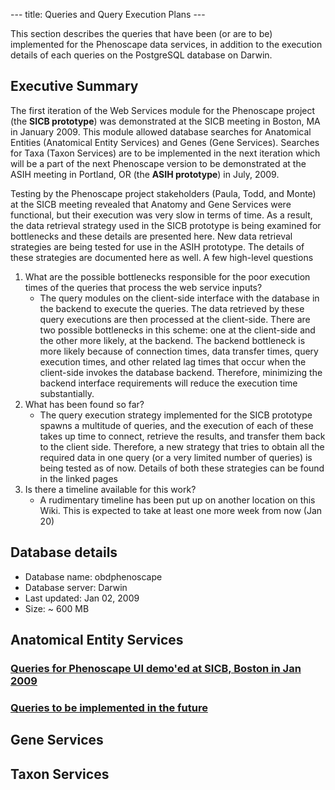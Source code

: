 ---
title: Queries and Query Execution Plans
---

This section describes the queries that have been (or are to be) implemented for the Phenoscape data services, in addition to the execution details of each queries on the PostgreSQL database on Darwin.

==Executive Summary==
The first iteration of the Web Services module for the Phenoscape project (the '''SICB prototype''') was demonstrated at the SICB meeting in Boston, MA in January 2009. This module allowed database searches for Anatomical Entities (Anatomical Entity Services) and Genes (Gene Services). Searches for Taxa (Taxon Services) are to be implemented in the next iteration which will be a part of the next Phenoscape version to be demonstrated at the ASIH meeting in Portland, OR (the '''ASIH prototype''') in July, 2009.

Testing by the Phenoscape project stakeholders (Paula, Todd, and Monte) at the SICB meeting revealed that Anatomy and Gene Services were functional, but their execution was very slow in terms of time. As a result, the data retrieval strategy used in the SICB prototype is being examined for bottlenecks and these details are presented here. New data retrieval strategies are being tested for use in the ASIH prototype. The details of these strategies are documented here as well. A few high-level questions

# What are the possible bottlenecks responsible for the poor execution times of the queries that process the web service inputs?
#* The query modules on the client-side interface with the database in the backend to execute the queries. The data retrieved by these query executions are then processed at the client-side. There are two possible bottlenecks in this scheme: one at the client-side and the other more likely, at the backend. The backend bottleneck is more likely because of connection times, data transfer times, query execution times, and other related lag times that occur when the client-side invokes the database backend. Therefore, minimizing the backend interface requirements will reduce the execution time substantially.
# What has been found so far?
#* The query execution strategy implemented for the SICB prototype spawns a multitude of queries, and the execution of each of these takes up time to connect, retrieve the results, and transfer them back to the client side. Therefore, a new strategy that tries to obtain all the required data in one query (or a very limited number of queries) is being tested as of now. Details of both these strategies can be found in the linked pages
# Is there a timeline available for this work?
#* A rudimentary timeline has been put up on another location on this Wiki. This is expected to take at least one more week from now (Jan 20)

==Database details==
* Database name: obdphenoscape
* Database server: Darwin
* Last updated: Jan 02, 2009
* Size: ~ 600 MB

==Anatomical Entity Services==

===[[Queries for Phenoscape UI demo'ed at SICB, Boston in Jan 2009]]===

===[[Queries to be implemented in the future]]===

==Gene Services==

==Taxon Services==
